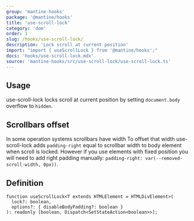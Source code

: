 ```yaml
---
group: 'mantine-hooks'
package: '@mantine/hooks'
title: 'use-scroll-lock'
category: 'dom'
order: 1
slug: /hooks/use-scroll-lock/
description: 'Lock scroll at current position'
import: "import { useScrollLock } from '@mantine/hooks';"
docs: 'hooks/use-scroll-lock.mdx'
source: 'mantine-hooks/src/use-scroll-lock/use-scroll-lock.ts'
---
```



## Usage

use-scroll-lock locks scroll at current position by setting `document.body` overflow to `hidden`.

<Demo data={HooksDemos.useScrollLockHook} />

## Scrollbars offset

In some operation systems scrollbars have width
To offset that width use-scroll-lock adds `padding-right` equal to scrollbar width to body element when scroll is locked.
However if you use elements with fixed position you will need to add right padding manually: `padding-right: var(--removed-scroll-width, 0px))`.

## Definition

```tsx
function useScrollLock<T extends HTMLElement = HTMLDivElement>(
  lock?: boolean,
  options?: { disableBodyPadding?: boolean }
): readonly [boolean, Dispatch<SetStateAction<boolean>>];
```
